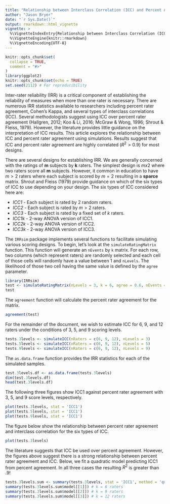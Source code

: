 ```yaml
---
title: "Relationship between Interclass Correlation (ICC) and Percent Agreement"
author: "Jason Bryer"
date: "`r Sys.Date()`"
output: rmarkdown::html_vignette
vignette: >
  %\VignetteIndexEntry{Relationship between Interclass Correlation (ICC) and Percent Agreement}
  %\VignetteEngine{knitr::rmarkdown}
  %\VignetteEncoding{UTF-8}
---
```


```r
knitr::opts_chunk$set(
  collapse = TRUE,
  comment = "#>"
)
library(ggplot2)
knitr::opts_chunk$set(echo = TRUE)
set.seed(2112) # For reproducibility
```

Inter-rater reliability (IRR) is a critical component of establishing the reliability of measures when more than one rater is necessary. There are numerous IRR statistics available to researchers including percent rater agreement, Cohen's Kappa, and several types of interclass correlations (ICC). Several methodologists suggest using ICC over percent rater agreement (Hallgren, 2012; Koo & Li, 2016; McGraw & Wong, 1996; Shrout & Fleiss, 1979). However, the literature provides little guidance on the interpretation of ICC results. This article explores the relationship between ICC and percent rater agreement using simulations. Results suggest that ICC and percent rater agreement are highly correlated ($R^2 > 0.9$) for most designs.



There are several designs for establishing IRR. We are generally concerned with the ratings of **m** subjects by **k** raters. The simplest design is $m x 2$ where two raters score all **m** subjects. However, it common in education to have $m > 2$ raters where each subject is scored by $m = 2$ resulting in a **sparce** matrix. Shrout and Fleiss (1979) provide guidance on which of the six types of ICC to use depending on your design. The six types of ICC considered here are:

* *ICC1* - Each subject is rated by 2 random raters.
* *ICC2* - Each subject is rated by $m > 2$ raters.
* *ICC3* - Each subject is rated by a fixed set of *k* raters.
* *ICC1k* - 2-way ANOVA version of ICC1.
* *ICC2k* - 2-way ANOVA version of ICC2.
* *ICC3k* - 2-way ANOVA version of ICC3.

The `IRRsim` package implements several functions to facilitate simulating various scoring designs. To begin, let's look at the `simulateRatingMatrix` function. This function will generate an `nEvents` by `k` matrix. For each row, two columns (which represent raters) are randomly selected and each cell of those cells will randomly have a value between 1 and `nLevels`. The likelihood of those two cell having the same value is defined by the `agree` parameter.

```r
library(IRRsim)
test <- simulateRatingMatrix(nLevels = 3, k = 6, agree = 0.6, nEvents = 10)
test
```

The `agreement` function will calculate the percent rater agreement for the matrix. 

```r
agreement(test)
```

For the remainder of the document, we wish to estimate ICC for 6, 9, and 12 raters under the conditions of 3, 5, and 9 scoring levels.

```r
tests.3levels <- simulateICC(nRaters = c(6, 9, 12), nLevels = 3)
tests.5levels <- simulateICC(nRaters = c(6, 9, 12), nLevels = 5)
tests.9levels <- simulateICC(nRaters = c(6, 9, 12), nLevels = 9)
```

The `as.data.frame` function provides the IRR statistics for each of the simulated samples.

```r
test.3levels.df <- as.data.frame(tests.3levels)
dim(test.3levels.df)
head(test.3levels.df)
```


The following three figures show ICC1 against percent rater agreement with 3, 5, and 9 score levels, respectively.

```r
plot(tests.3levels, stat = 'ICC1')
plot(tests.5levels, stat = 'ICC1')
plot(tests.9levels, stat = 'ICC1')
```

The figure below show the relationship between percent rater agreement and interclass correlation for the six types of ICC.

```r
plot(tests.3levels)
```

The literature suggests that ICC be used over percent agreement. However, the figures above suggest there is a strong relationship between percent rater agreement and ICC. Below, we fit a quadratic model predicting ICC1 from percent agreement. In all three cases the resulting $R^2$ is greater than .9!

```r
tests.3levels.sum <- summary(tests.3levels, stat = 'ICC1', method = 'quadratic')
summary(tests.3levels.sum$model[[1]]) # k = 6 raters
summary(tests.3levels.sum$model[[2]]) # k = 9 raters
summary(tests.3levels.sum$model[[3]]) # k = 12 raters
```
